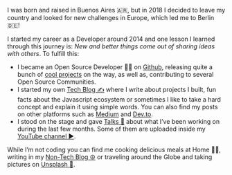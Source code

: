 I was born and raised in Buenos Aires 🇦🇷, but in 2018 I decided to leave my country and looked for new challenges in Europe, which led me to Berlin 🇩🇪!

I started my career as a Developer around 2014 and one lesson I learned through this journey is: _New and better things come out of sharing ideas with others_. To fulfill this:

- I became an Open Source Developer 👨‍💻 on [Github](https://github.com/EmaSuriano), releasing quite a bunch of [cool projects](/oss) on the way, as well as, contributing to several Open Source Communities.
- I started my own [Tech Blog ✍️](/blog) where I write about projects I built, fun facts about the Javascript ecosystem or sometimes I like to take a hard concept and explain it using simple words. You can also find my posts on other platforms such as [Medium](https://medium.com/@emasuriano) and [Dev.to](https://dev.to/emasuriano).
- I stood on the stage and gave [Talks 🎤](/talks) about what I’ve been working on during the last few months. Some of them are uploaded inside my [YouTube channel ▶️](https://www.youtube.com/c/EmaSuriano).

While I’m not coding you can find me cooking delicious meals at Home 👨‍🍳, writing in my [Non-Tech Blog ☮](https://write.as/emasuriano/) or traveling around the Globe and taking pictures on [Unsplash 📸](https://unsplash.com/@emasuriano).
